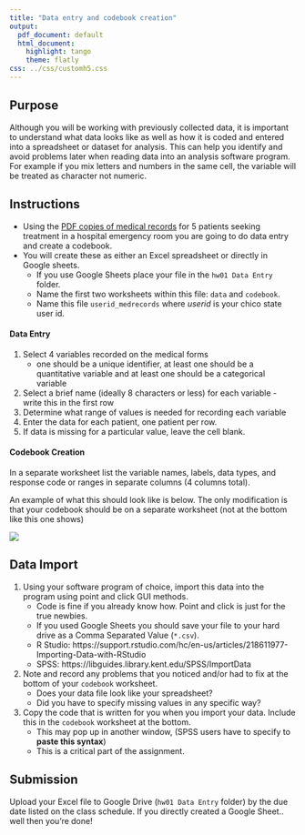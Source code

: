 ```yaml
---
title: "Data entry and codebook creation"
output:
  pdf_document: default
  html_document:
    highlight: tango
    theme: flatly
css: ../css/customh5.css
---
```


## Purpose
Although you will be working with previously collected data, it is important to understand what data looks like as well as how it is coded and entered into a spreadsheet or dataset for analysis. This can help you identify and avoid problems later when reading data into an analysis software program. For example if you mix letters and numbers in the same cell, the variable will be treated as character not numeric. 

## Instructions
* Using the [PDF copies of medical records](https://norcalbiostat.netlify.com/data/medical-records.pdf) for 5 patients seeking treatment in a hospital emergency room you are going to do data entry and create a codebook. 
* You will create these as either an Excel spreadsheet or directly in Google sheets. 
    - If you use Google Sheets place your file in the `hw01 Data Entry` folder. 
    - Name the first two worksheets within this file: `data` and `codebook`.
    - Name this file `userid_medrecords` where _userid_ is your chico state user id. 

    
#### Data Entry
1. Select 4 variables recorded on the medical forms
    - one should be a unique identifier, at least one should be a quantitative variable and at least one should be a categorical variable
2. Select a brief name (ideally 8 characters or less) for each variable - write this in the first row
3. Determine what range of values is needed for recording each variable 
5. Enter the data for each patient, one patient per row. 
6. If data is missing for a particular value, leave the cell blank. 

#### Codebook Creation
In a separate worksheet list the variable names, labels, data types, and response code or ranges in separate columns (4 columns total).

An example of what this should look like is below. The only modification is that your codebook should be on a separate worksheet (not at the bottom like this one shows)

![](med_records.png)


## Data Import
1. Using your software program of choice, import this data into the program using point and click GUI methods.
    - Code is fine if you already know how. Point and click is just for the true newbies. 
    - If you used Google Sheets you should save your file to your hard drive as a Comma Separated Value (`*.csv`). 
    - R Studio: https://support.rstudio.com/hc/en-us/articles/218611977-Importing-Data-with-RStudio 
    - SPSS: https://libguides.library.kent.edu/SPSS/ImportData

2. Note and record any problems that you noticed and/or had to fix at the bottom of your `codebook` worksheet. 
    - Does your data file look like your spreadsheet? 
    - Did you have to specify missing values in any specific way?
3. Copy the code that is written for you when you import your data. Include this in the `codebook` worksheet at the bottom. 
    - This may pop up in another window, (SPSS users have to specify to **paste this syntax**)
    - This is a critical part of the assignment. 


## Submission
Upload your Excel file to Google Drive (`hw01 Data Entry` folder) by the due date listed on the class schedule. 
If you directly created a Google Sheet.. well then you're done!



